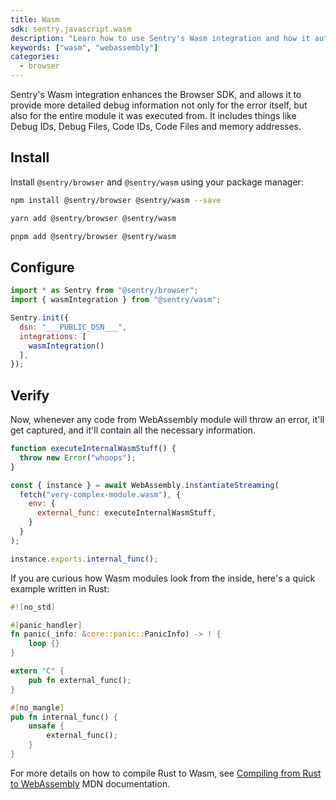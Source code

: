 ```yaml
---
title: Wasm
sdk: sentry.javascript.wasm
description: "Learn how to use Sentry's Wasm integration and how it automatically reports errors and exceptions in your Wasm module."
keywords: ["wasm", "webassembly"]
categories:
  - browser
---
```


Sentry's Wasm integration enhances the Browser SDK, and allows it to provide more detailed debug information not only for the error itself, but also for the entire module it was executed from. It includes things like Debug IDs, Debug Files, Code IDs, Code Files and memory addresses.

## Install

Install `@sentry/browser` and `@sentry/wasm` using your package manager:


```bash {tabTitle:npm}
npm install @sentry/browser @sentry/wasm --save
```

```bash {tabTitle:yarn}
yarn add @sentry/browser @sentry/wasm
```

```bash {tabTitle:pnpm}
pnpm add @sentry/browser @sentry/wasm
```

## Configure


```javascript
import * as Sentry from "@sentry/browser";
import { wasmIntegration } from "@sentry/wasm";

Sentry.init({
  dsn: "___PUBLIC_DSN___",
  integrations: [
    wasmIntegration()
  ],
});
```

## Verify

Now, whenever any code from WebAssembly module will throw an error, it'll get captured, and it'll contain all the necessary information.

```javascript
function executeInternalWasmStuff() {
  throw new Error("whoops");
}

const { instance } = await WebAssembly.instantiateStreaming(
  fetch("very-complex-module.wasm"), {
    env: {
      external_func: executeInternalWasmStuff,
    }
  }
);

instance.exports.internal_func();
```

If you are curious how Wasm modules look from the inside, here's a quick example written in Rust:

```rust
#![no_std]

#[panic_handler]
fn panic(_info: &core::panic::PanicInfo) -> ! {
    loop {}
}

extern "C" {
    pub fn external_func();
}

#[no_mangle]
pub fn internal_func() {
    unsafe {
        external_func();
    }
}
```

For more details on how to compile Rust to Wasm, see [Compiling from Rust to WebAssembly](https://developer.mozilla.org/en-US/docs/WebAssembly/Rust_to_wasm) MDN documentation.
